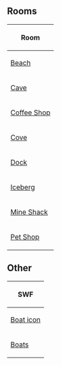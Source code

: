 

==Rooms==
{|class="wikitable" style="margin: 1em auto;"
!Room
|-
|[[Media:RoomsBeach-PaperBoatScavengerHunt2008.swf|Beach]]
|-
|[[Media:RoomsCave-PaperBoatScavengerHunt2008.swf|Cave]]
|-
|[[Media:RoomsCoffee-PaperBoatScavengerHunt2008.swf|Coffee Shop]]
|-
|[[Media:RoomsCove-PaperBoatScavengerHunt2008.swf|Cove]]
|-
|[[Media:RoomsDock-PaperBoatScavengerHunt2008.swf|Dock]]
|-
|[[Media:RoomsBerg-PaperBoatScavengerHunt2008.swf|Iceberg]]
|-
|[[Media:RoomsShack-PaperBoatScavengerHunt2008.swf|Mine Shack]]
|-
|[[Media:RoomsPet-PaperBoatScavengerHunt2008.swf|Pet Shop]]
|}

==Other==
{|class="wikitable" style="margin: 1em auto;"
!SWF
|-
|[[Media:BoatIcon-PaperBoatScavengerHunt2008.swf|Boat icon]]
|-
|[[Media:Boats-PaperBoatScavengerHunt2008.swf|Boats]]
|}

{{Events}}